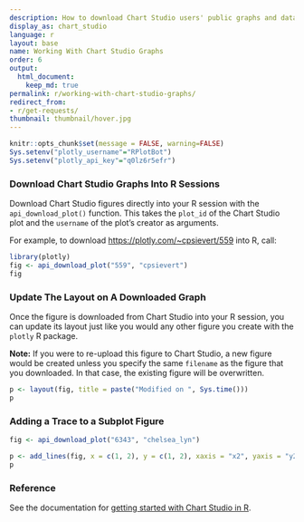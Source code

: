 ```yaml
---
description: How to download Chart Studio users' public graphs and data into an R session.
display_as: chart_studio
language: r
layout: base
name: Working With Chart Studio Graphs
order: 6
output:
  html_document:
    keep_md: true
permalink: r/working-with-chart-studio-graphs/
redirect_from:
- r/get-requests/
thumbnail: thumbnail/hover.jpg
---
```


```r
knitr::opts_chunk$set(message = FALSE, warning=FALSE)
Sys.setenv("plotly_username"="RPlotBot")
Sys.setenv("plotly_api_key"="q0lz6r5efr")
```
### Download Chart Studio Graphs Into R Sessions

Download Chart Studio figures directly into your R session with the `api_download_plot()` function. This takes the `plot_id` of the Chart Studio plot and the `username` of the plot's creator as arguments.

For example, to download [https://plotly.com/~cpsievert/559](https://plotly.com/~cpsievert/559) into R, call:

```r
library(plotly)
fig <- api_download_plot("559", "cpsievert")
fig
```

### Update The Layout on A Downloaded Graph

Once the figure is downloaded from Chart Studio into your R session, you can update its layout just like you would any other figure you create with the `plotly` R package. 

**Note:** If you were to re-upload this figure to Chart Studio, a new figure would be created unless you specify the same `filename` as the figure that you downloaded. In that case, the existing figure will be overwritten.

```r
p <- layout(fig, title = paste("Modified on ", Sys.time()))
p
```

### Adding a Trace to a Subplot Figure

```r
fig <- api_download_plot("6343", "chelsea_lyn")

p <- add_lines(fig, x = c(1, 2), y = c(1, 2), xaxis = "x2", yaxis = "y2")
p
```

### Reference

See the documentation for [getting started with Chart Studio in R](https://plotly.com/r/getting-started-with-chart-studio). 